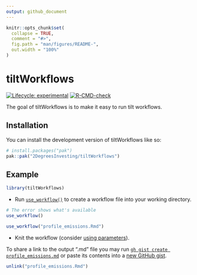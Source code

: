 ```yaml
---
output: github_document
---
```


<!-- README.md is generated from README.Rmd. Please edit that file -->

```r
knitr::opts_chunk$set(
  collapse = TRUE,
  comment = "#>",
  fig.path = "man/figures/README-",
  out.width = "100%"
)
```

# tiltWorkflows

<!-- badges: start -->
[![Lifecycle: experimental](https://img.shields.io/badge/lifecycle-experimental-orange.svg)](https://lifecycle.r-lib.org/articles/stages.html#experimental)
[![R-CMD-check](https://github.com/2DegreesInvesting/tiltWorkflows/actions/workflows/R-CMD-check.yaml/badge.svg)](https://github.com/2DegreesInvesting/tiltWorkflows/actions/workflows/R-CMD-check.yaml)
<!-- badges: end -->

The goal of tiltWorkflows is to make it easy to run tilt workflows.

## Installation

You can install the development version of tiltWorkflows like so:

``` r
# install.packages("pak")
pak::pak("2DegreesInvesting/tiltWorkflows")
```

## Example

```r
library(tiltWorkflows)
```

* Run
[`use_workflow()`](https://2degreesinvesting.github.io/tiltWorkflows/reference/use_workflow.html)
to create a workflow file into your working directory.

```r
# The error shows what's available
use_workflow()

use_workflow("profile_emissions.Rmd")
```

* Knit the workflow (consider [using parameters](https://2degreesinvesting.github.io/tiltWorkflows/articles/tiltWorkflows.html)). 

To share a link to the output ".md" file you may run [`gh gist create
profile_emissions.md`](https://cli.github.com/manual/gh_gist) or paste its
contents into a [new GitHub gist](https://gist.github.com).

```r
unlink("profile_emissions.Rmd")
```

